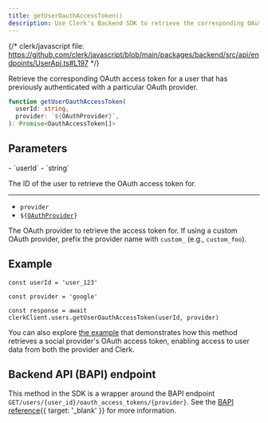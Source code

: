 ```yaml
---
title: getUserOauthAccessToken()
description: Use Clerk's Backend SDK to retrieve the corresponding OAuth access token for a user.
---
```


{/* clerk/javascript file: https://github.com/clerk/javascript/blob/main/packages/backend/src/api/endpoints/UserApi.ts#L197 */}

Retrieve the corresponding OAuth access token for a user that has previously authenticated with a particular OAuth provider.

```ts
function getUserOauthAccessToken(
  userId: string,
  provider: `${OAuthProvider}`,
): Promise<OauthAccessToken[]>
```

## Parameters

<Properties>
  - `userId`
  - `string`

  The ID of the user to retrieve the OAuth access token for.

  ---

  - `provider`
  - <code>$\{[OAuthProvider](/docs/references/javascript/types/sso#o-auth-provider)}</code>

  The OAuth provider to retrieve the access token for. If using a custom OAuth provider, prefix the provider name with `custom_` (e.g., `custom_foo`).
</Properties>

## Example

<Include src="_partials/backend/usage" />

```tsx
const userId = 'user_123'

const provider = 'google'

const response = await clerkClient.users.getUserOauthAccessToken(userId, provider)
```

You can also explore [the example](/docs/guides/configure/auth-strategies/social-connections/overview#get-an-o-auth-access-token-for-a-social-provider) that demonstrates how this method retrieves a social provider's OAuth access token, enabling access to user data from both the provider and Clerk.

## Backend API (BAPI) endpoint

This method in the SDK is a wrapper around the BAPI endpoint `GET/users/{user_id}/oauth_access_tokens/{provider}`. See the [BAPI reference](/docs/reference/backend-api/tag/Users#operation/GetOAuthAccessToken){{ target: '_blank' }} for more information.
